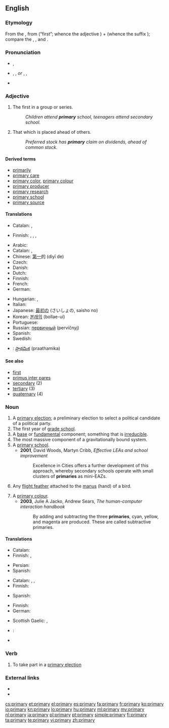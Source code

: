 ==English==
{{wikipedia}}

===Etymology===
From the {{etyl|la|en}} {{term|primarius|prīmārius|of the first”, “of the first rank”, “chief”, “principal”, “excellent|lang=la}}, from {{term|primus|prīmus|lang=la}} (“first”; whence the {{etyl|en|-}} adjective {{term|prime|lang=en}}) + {{term|-arius|-ārius|lang=la}} (whence the {{etyl|en|-}} suffix {{term|-ary|lang=en}}); compare the {{etyl|fr|-}} {{term|primaire|lang=fr}}, {{term|primer|lang=fr}}, and {{term|premier|lang=fr}}.

===Pronunciation===
* {{a|UK}} {{IPA|/ˈpraɪməri/}}, {{X-SAMPA|/"praIm@ri/}}
* {{a|US}} {{enPR|prīʹmĕr-ē}}, {{IPA|/ˈpraɪmɛri/}}, {{X-SAMPA|/"praImEri/}} ''or'' {{enPR|prīʹmə-rē}}, {{IPA|/ˈpraɪməri/}}, {{X-SAMPA|/"praIm@ri/}}
* {{audio|En-us-primary.ogg|Audio (US)}}

===Adjective===
{{en-adj}}

# The first in a group or series.
#: ''Children attend '''primary''' school, teenagers attend secondary school.''
# That which is placed ahead of others.
#: ''Preferred stock has '''primary''' claim on dividends, ahead of common stock.''

====Derived terms====
* [[primarily]]
* [[primary care]]
* [[primary color]], [[primary colour]]
* [[primary producer]]
* [[primary research]]
* [[primary school]]
* [[primary source]]

====Translations====
{{trans-top|first in a group or series}}
* Catalan: {{t|ca|primari|m}}, {{t|ca|primària|f}}
{{trans-mid}}
* Finnish: {{t+|fi|ensimmäinen}}, {{t+|fi|perus-}}, {{t|fi|ensi-}}, {{t|fi|ala-}}
{{trans-bottom}}

{{trans-top|that which is placed ahead of others}}
* Arabic: {{Arab|[[اولي]]}} {{IPAchar|(’áwwali)}}
* Catalan: {{t|ca|primari|m}}, {{t|ca|primària|f}}
* Chinese: [[第一]]的 (dìyī de)
* Czech: {{t|cs|primární}}
* Danish: {{t+|da|primær}}
* Dutch: {{t-|nl|voornaamste}}
* Finnish: {{t+|fi|ensisijainen}}
* French: {{t+|fr|principal}}
* German: {{t+|de|primär}}
{{trans-mid}}
* Hungarian: {{t+|hu|első}}, {{t+|hu|elsődleges}}
* Italian: {{t+|it|primario}}
* Japanese: [[最初]]の (さいしょの, saisho no)
* Korean: [[본래의]] (bollae-ui)
* Portuguese: {{t+|pt|primário}}
* Russian: [[первичный]] (pervíčnyj)
* Spanish: {{t-|es|primario}}
* Swedish: {{t+|sv|primär}}
{{trans-bottom}}

{{checktrans-top}}
* {{ttbc|te}}: [[ప్రాథమిక]] (praathamika)
{{trans-bottom}}

====See also====
* [[first]]
* [[primus inter pares]]
* [[secondary]] (2)
* [[tertiary]] (3)
* [[quaternary]] (4)

===Noun===
{{en-noun|primar|ies}}

# A [[primary election]]; a preliminary election to select a political candidate of a political party.
# The first year of [[grade school]].
# A [[base]] or [[fundamental]] component; something that is [[irreducible]].
# The most massive component of a gravitationally bound system.
# A [[primary school]].
#* '''2001''', David Woods, Martyn Cribb, ''Effective LEAs and school improvement''
#*: Excellence in Cities offers a further development of this approach, whereby secondary schools operate with small clusters of '''primaries''' as mini-EAZs.
# {{ornithology}} Any [[flight feather]] attached to the [[manus]] (hand) of a bird.
# A [[primary colour]].
#* '''2003''', Julie A Jacko, Andrew Sears, ''The human-computer interaction handbook''
#*: By adding and subtracting the three '''primaries''', cyan, yellow, and magenta are produced. These are called subtractive primaries.

====Translations====
{{trans-see|primary election}}

{{trans-top|first year of grade school}}
* Catalan: {{t|ca|primària|f}}
* Finnish: {{t|fi|ensimmäinen luokka}}, {{t|fi|ekaluokka}}
{{trans-mid}}
* Persian: {{t+|fa|ابتدایی|xs=Persian}}
* Spanish: {{t-|es|primaria|f}}
{{trans-bottom}}

{{trans-top|base or fundamental component}}
* Catalan: {{t|ca|primari|m}}, {{t|ca|bàsic|m}}, {{t|ca|fonamental|m}}
* Finnish: {{t|fi|perusta}}
{{trans-mid}}
* Spanish: {{t|es|básico}}
{{trans-bottom}}

{{trans-top|ornithology: flight feather}}
* Finnish: {{t|fi|siipisulka}}
* German: {{t|de|Handschwinge|f}}
{{trans-mid}}
* Scottish Gaelic: {{t-|gd|prìomh ite sgèith|f|xs=Scottish Gaelic}}, {{t-|gd|ite gàirdeanach|f|xs=Scottish Gaelic}}
{{trans-bottom}}

{{checktrans-top}}
* {{ttbc|te}}: {{t|te|ప్రాథమికం|tr=praathamikaM}}
{{trans-bottom}}

* {{pedialite}}

===Verb===
{{en-verb|[[primaries]]|[[primarying]]|[[primaried]]}}

# {{US}} To take part in a [[primary election]]

===External links===
* {{R:Webster 1913}}
* {{R:Century 1911}}

[[cs:primary]]
[[et:primary]]
[[el:primary]]
[[es:primary]]
[[fa:primary]]
[[fr:primary]]
[[ko:primary]]
[[io:primary]]
[[kn:primary]]
[[lo:primary]]
[[hu:primary]]
[[ml:primary]]
[[my:primary]]
[[nl:primary]]
[[ja:primary]]
[[pl:primary]]
[[pt:primary]]
[[simple:primary]]
[[fi:primary]]
[[ta:primary]]
[[te:primary]]
[[vi:primary]]
[[zh:primary]]